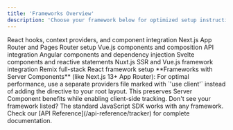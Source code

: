 ```yaml
---
title: 'Frameworks Overview'
description: 'Choose your framework below for optimized setup instructions and best practices.'
---
```


<CardGroup cols={3}>
  <Card
    title="React"
    icon="react"
    href="/frameworks/react-integration"
  >
    React hooks, context providers, and component integration
  </Card>
  <Card
    title="Next.js"
    icon="arrow-right"
    href="/frameworks/nextjs-setup"
  >
    Next.js App Router and Pages Router setup
  </Card>
  <Card
    title="Vue.js"
    icon="circle"
    href="/frameworks/vue-integration"
  >
    Vue.js components and composition API integration
  </Card>
  <Card
    title="Angular"
    icon="angular"
    href="/frameworks/angular-integration"
  >
    Angular components and dependency injection
  </Card>
  <Card
    title="Svelte"
    icon="sparkles"
    href="/frameworks/svelte-integration"
  >
    Svelte components and reactive statements
  </Card>
  <Card
    title="Nuxt.js"
    icon="server"
    href="/frameworks/nuxt-integration"
  >
    Nuxt.js SSR and Vue.js framework integration
  </Card>
  <Card
    title="Remix"
    icon="database"
    href="/frameworks/remix-integration"
  >
    Remix full-stack React framework setup
  </Card>
</CardGroup>

<Note>
  **Frameworks with Server Components** (like Next.js 13+ App Router): For optimal performance, use a separate providers file marked with `'use client'` instead of adding the directive to your root layout. This preserves Server Component benefits while enabling client-side tracking.
</Note>

<Note>
  Don't see your framework listed? The standard JavaScript SDK works with any framework. Check our [API Reference](/api-reference/tracker) for complete documentation.
</Note> 